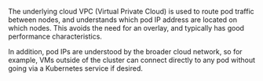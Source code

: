 The underlying cloud VPC (Virtual Private Cloud) is used to route pod traffic between nodes, and understands which pod IP address are located on which nodes. This avoids the need for an overlay, and typically has good performance characteristics.

In addition, pod IPs are understood by the broader cloud network, so for example, VMs outside of the cluster can connect directly to any pod without going via a Kubernetes service if desired.
